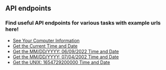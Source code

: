 ## API endpoints

### Find useful API endpoints for various tasks with example urls here!

- [See Your Computer Information](/client)
- [Get the Current Time and Date](/timestamp)
- [Get the MM/DD/YYYY: 06/09/2022 Time and Date](/timestamp/06/09/2022stamp)
- [Get the MM/DD/YYYY: 07/04/2002 Time and Date](//timestamp/?date=07/04/2022)
- [Get the UNIX: 1654729200000 Time and Date](//timestamp/1654729200000)
